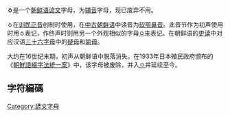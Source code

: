 {{unreferenced|time=2015-06-12T16:15:15+00:00}}
'''ㆁ'''是一个[[朝鲜语|朝鲜语]][[谚文|谚文]]字母，为[[辅音|辅音]]字母，现已废弃不用。

ㆁ在[[训民正音|训民正音]]创制时使用，在[[中古朝鲜语|中古朝鲜语]]中读音为[[软颚鼻音|软颚鼻音]]{{IPA|ŋ}}。此音节作为初声使用时用ㆁ表记，作终声时则用另一个外观相似的字母[[ㅇ|ㅇ]]来表记。在朝鲜语的[[吏读|吏读]]中对应汉语[[三十六字母|三十六字母]]中的[[疑母|疑母]]和[[喻母|喻母]]。

大约在16世纪末期，初声{{IPA|ŋ}}从朝鲜语中脱落消失。在1933年日本殖民政府颁布的《[[朝鮮語綴字法統一案|朝鮮語綴字法統一案]]》中，该字母被废除，并入[[ㅇ|ㅇ]]并延续至今。

== 字符編碼 ==
{{諺文輔音字母編碼|
| 닿소리=ㆁ | 닿소리 코드=U+3181 | 닿소리 HTML=&#12673;
| 첫소리=ᅌ | 첫소리 코드=U+114C | 첫소리 HTML=&#4428;
| 끝소리=ᇰ | 끝소리 코드=U+11F0 | 끝소리 HTML=&#4592;
| 한양첫= | 한양첫 코드=U+F7E7 | 한양첫 HTML=&#63463;
| 한양끝= | 한양끝 코드=U+F8E0 | 한양끝 HTML=&#63712;
}}

{{writingsystem-stub}}
{{諺文}}
[[Category:諺文字母|Category:諺文字母]]